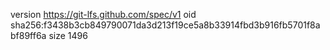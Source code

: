 version https://git-lfs.github.com/spec/v1
oid sha256:f3438b3cb849790071da3d213f19ce5a8b33914fbd3b916fb5701f8abf89ff6a
size 1496
